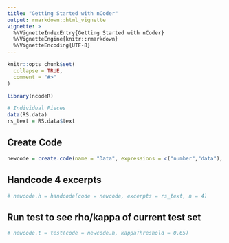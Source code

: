 ```yaml
---
title: "Getting Started with nCoder"
output: rmarkdown::html_vignette
vignette: >
  %\VignetteIndexEntry{Getting Started with nCoder}
  %\VignetteEngine{knitr::rmarkdown}
  %\VignetteEncoding{UTF-8}
---
```


```r
knitr::opts_chunk$set(
  collapse = TRUE,
  comment = "#>"
)
```

```r
library(ncodeR)

# Individual Pieces
data(RS.data)
rs_text = RS.data$text
```

## Create Code
```r
newcode = create.code(name = "Data", expressions = c("number","data"), excerpts = rs_text)
```

## Handcode 4 excerpts
```r
# newcode.h = handcode(code = newcode, excerpts = rs_text, n = 4)
```

## Run test to see rho/kappa of current test set
```r
# newcode.t = test(code = newcode.h, kappaThreshold = 0.65)
```


